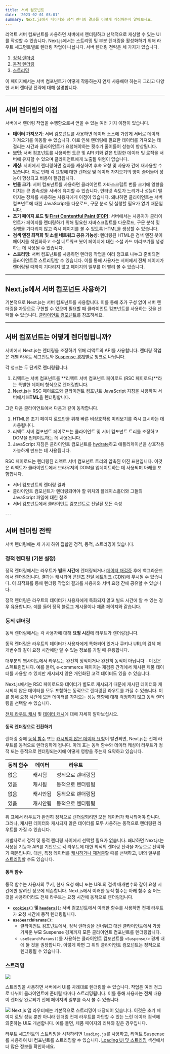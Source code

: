 ```yaml
---
title: 서버 컴포넌트
date: '2023-02-01 03:01'
summary: Next.js에서 데이터와 정적 렌더링 결과를 어떻게 캐싱하는지 알아보세요.
---
```


<TOCInline toc={props.toc} asDisclosure />

리액트 서버 컴포넌트를 사용하면 서버에서 렌더링하고 선택적으로 캐싱할 수 있는 UI를 작성할 수 있습니다. Next.js에서는 스트리밍 및 부분 렌더링을 활성화하기 위해 라우트 세그먼트별로 렌더링 작업이 나뉩니다. 서버 렌더링 전략은 세 가지가 있습니다.

1. [정적 렌더링](#정적-렌더링-기본-설정)
2. [동적 렌더링](#동적-렌더링)
3. [스트리밍](#스트리밍)

이 페이지에서는 서버 컴포넌트가 어떻게 작동하는지 언제 사용해야 하는지 그리고 다양한 서버 렌더링 전략에 대해 설명합니다.

---

## 서버 렌더링의 이점

서버에서 렌더링 작업을 수행함으로써 얻을 수 있는 여러 가지 이점이 있습니다.

- **데이터 가져오기**: 서버 컴포넌트를 사용하면 데이터 소스에 가깝게 서버로 데이터 가져오기를 이동할 수 있습니다. 이로 인해 렌더링에 필요한 데이터를 가져오는 데 걸리는 시간과 클라이언트가 요청해야하는 횟수가 줄어들어 성능이 향상됩니다.
- **보안**: 서버 컴포넌트를 사용하면 토큰 및 API 키와 같은 민감한 데이터 및 로직을 서버에 유지할 수 있으며 클라이언트에게 노출될 위험이 없습니다.
- **캐싱**: 서버에서 렌더링하면 결과를 캐싱하여 후속 요청 및 사용자 간에 재사용할 수 있습니다. 이로 인해 각 요청에 대한 렌더링 및 데이터 가져오기의 양이 줄어들어 성능이 향상되고 비용이 절감됩니다.
- **번들 크기**: 서버 컴포넌트를 사용하면 클라이언트 자바스크립트 번들 크기에 영향을 미치는 큰 종속성을 서버에 유지할 수 있습니다. 인터넷 속도가 느리거나 성능이 떨어지는 장치를 사용하는 사용자에게 이점이 있습니다. 왜냐하면 클라이언트는 서버 컴포넌트에 대한 JavaScript를 다운로드, 구문 분석 및 실행할 필요가 없기 때문입니다.
- **초기 페이지 로드 및 [First Contentful Paint (FCP)](https://web.dev/fcp/)**: 서버에서는 사용자가 클라이언트가 페이지를 렌더링하기 위해 필요한 자바스크립트를 다운로드, 구문 분석 및 실행을 기다리지 않고 즉시 페이지를 볼 수 있도록 HTML을 생성할 수 있습니다.
- **검색 엔진 최적화 및 소셜 네트워크 공유 가능성**: 렌더링된 HTML은 검색 엔진 봇이 페이지를 색인화하고 소셜 네트워크 봇이 페이지에 대한 소셜 카드 미리보기를 생성하는 데 사용될 수 있습니다.
- **스트리밍**: 서버 컴포넌트를 사용하면 렌더링 작업을 여러 청크로 나누고 준비되면 클라이언트로 스트리밍할 수 있습니다. 이를 통해 사용자는 서버에서 전체 페이지가 렌더링될 때까지 기다리지 않고 페이지의 일부를 더 빨리 볼 수 있습니다.

---

## Next.js에서 서버 컴포넌트 사용하기

<StyleImportant>기본적으로 Next.js는 서버 컴포넌트를 사용</StyleImportant>합니다. 이를 통해 추가 구성 없이 서버 렌더링을 자동으로 구현할 수 있으며 필요할 때 클라이언트 컴포넌트를 사용하는 것을 선택할 수 있습니다. [클라이언트 컴포넌트](/docs/nextjs/rendering/client-components)를 참조하세요.

---

## 서버 컴포넌트는 어떻게 렌더링됩니까?

서버에서 Next.js는 렌더링을 조정하기 위해 리액트의 API를 사용합니다. 렌더링 작업은 개별 라우트 세그먼트와 [Suspense 경계](https://react.dev/reference/react/Suspense)별로 청크로 나뉩니다.

각 청크는 두 단계로 렌더링됩니다.

1. 리액트는 서버 컴포넌트를 **리액트 서버 컴포넌트 페이로드 (RSC 페이로드)**라는 특별한 데이터 형식으로 렌더링합니다.
2. Next.js는 RSC 페이로드와 클라이언트 컴포넌트 JavaScript 지침을 사용하여 서버에서 **HTML**을 렌더링합니다.


그런 다음 클라이언트에서 다음과 같이 동작합니다.

1. HTML은 초기 페이지 로드만을 위해 빠른 비상호작용 미리보기를 즉시 표시하는 데 사용됩니다.
2. 리액트 서버 컴포넌트 페이로드는 클라이언트 및 서버 컴포넌트 트리를 조정하고 DOM을 업데이트하는 데 사용됩니다.
3. JavaScript 지침은 클라이언트 컴포넌트를 [hydrate](https://react.dev/reference/react-dom/client/hydrateRoot)하고 애플리케이션을 상호작용 가능하게 만드는 데 사용됩니다.

<ToggleContent title="리액트 서버 컴포넌트 페이로드 (RSC)는 무엇입니까?">

RSC 페이로드는 렌더링된 리액트 서버 컴포넌트 트리의 압축된 이진 표현입니다. 이것은 리액트가 클라이언트에서 브라우저의 DOM을 업데이트하는 데 사용되며 아래를 포함합니다.

- 서버 컴포넌트의 렌더링 결과
- 클라이언트 컴포넌트가 렌더링되어야 할 위치의 플레이스홀더와 그들의 JavaScript 파일에 대한 참조
- 서버 컴포넌트에서 클라이언트 컴포넌트로 전달된 모든 속성
</ToggleContent>
---

## 서버 렌더링 전략

서버 렌더링에는 세 가지 하위 집합인 정적, 동적, 스트리밍이 있습니다.

### 정적 렌더링 (기본 설정)


정적 렌더링에서는 라우트가 **빌드 시간**에 렌더링되거나 [데이터 재검증](/docs/nextjs/data-fetching/fetching-caching-and-revalidating#revalidating-data) 후에 백그라운드에서 렌더링됩니다. 결과는 캐시되어 [콘텐츠 전달 네트워크 (CDN)](https://developer.mozilla.org/docs/Glossary/CDN)에 푸시될 수 있습니다. 이 최적화를 통해 렌더링 작업의 결과를 사용자와 서버 요청 간에 공유할 수 있습니다.

정적 렌더링은 라우트의 데이터가 사용자에게 특화되지 않고 빌드 시간에 알 수 있는 경우 유용합니다. 예를 들어 정적 블로그 게시물이나 제품 페이지와 같습니다.

### 동적 렌더링


동적 렌더링에서는 각 사용자에 대해 **요청 시간**에 라우트가 렌더링됩니다.

동적 렌더링은 라우트의 데이터가 사용자에게 특화되어 있거나 쿠키나 URL의 검색 매개변수와 같이 요청 시간에만 알 수 있는 정보를 가질 때 유용합니다.

<ToggleContent title="캐시된 데이터가 있는 동적 라우트">
대부분의 웹사이트에서 라우트는 완전히 정적이거나 완전히 동적이 아닙니다 - 이것은 스펙트럼입니다. 예를 들어, e-commerce 페이지는 재검증 간격에서 캐시된 제품 데이터를 사용할 수 있지만 캐시되지 않은 개인화된 고객 데이터도 있을 수 있습니다.

Next.js에서는 RSC 페이로드와 데이터가 별도로 캐시되기 때문에 캐시된 데이터와 캐시되지 않은 데이터를 모두 포함하는 동적으로 렌더링된 라우트를 가질 수 있습니다. 이를 통해 요청 시간에 모든 데이터를 가져오는 성능 영향에 대해 걱정하지 않고 동적 렌더링을 선택할 수 있습니다.

[전체 라우트 캐시](/docs/nextjs/caching/full-route-cache) 및 [데이터 캐시](/docs/nextjs/caching/data-cache)에 대해 자세히 알아보십시오.
</ToggleContent>

#### 동적 렌더링으로 전환하기

렌더링 중에 [동적 함수](#동적-함수) 또는 [캐시되지 않은 데이터 요청](/docs/nextjs/data-fetching/fetching-caching-and-revalidating#데이터-캐싱-선택-해제하기)이 발견되면, Next.js는 전체 라우트를 동적으로 렌더링하게 됩니다. 아래 표는 동적 함수와 데이터 캐싱이 라우트가 정적 또는 동적으로 렌더링되는지에 어떻게 영향을 주는지 요약하고 있습니다.

| 동적 함수 | 데이터    | 라우트             |
| --------- | -------- | ------------------ |
| 없음      | 캐시됨   | 정적으로 렌더링됨  |
| 있음      | 캐시됨   | 동적으로 렌더링됨  |
| 없음      | 캐시안됨 | 동적으로 렌더링됨  |
| 있음      | 캐시안됨 | 동적으로 렌더링됨  |

위 표에서 라우트가 완전히 정적으로 렌더링되려면 모든 데이터가 캐시되어야 합니다. 그러나, 캐시된 데이터와 캐시되지 않은 데이터를 모두 사용하는 동적으로 렌더링된 라우트를 가질 수 있습니다.

개발자로서 정적 및 동적 렌더링 사이에서 선택할 필요가 없습니다. 왜냐하면 Next.js는 사용된 기능과 API를 기반으로 각 라우트에 대한 최적의 렌더링 전략을 자동으로 선택하기 때문입니다. 대신, 특정 데이터를 [캐시하거나 재검증](/docs/nextjs/data-fetching/fetching-caching-and-revalidating)할 때를 선택하고, UI의 일부를 [스트리밍](#스트리밍)할 수도 있습니다.

#### 동적 함수

동적 함수는 사용자의 쿠키, 현재 요청 헤더 또는 URL의 검색 매개변수와 같이 요청 시간에만 알려진 정보에 의존합니다. Next.js에서 이러한 동적 함수는 아래 함수 중 어느 것을 사용하더라도 전체 라우트는 요청 시간에 동적으로 렌더링됩니다.

- **[`cookies()`](https://nextjs.org/docs/app/api-reference/functions/cookies) 및 [`headers()`](https://nextjs.org/docs/app/api-reference/functions/headers)**: 서버 컴포넌트에서 이러한 함수를 사용하면 전체 라우트가 요청 시간에 동적 렌더링됩니다.
- **[`useSearchParams()`](https://nextjs.org/docs/app/api-reference/functions/use-search-params)**:
  - 클라이언트 컴포넌트에서, 정적 렌더링을 건너뛰고 대신 클라이언트에서 가장 가까운 부모 Suspense 경계까지 모든 클라이언트 컴포넌트를 렌더링합니다.
  - `useSearchParams()`를 사용하는 클라이언트 컴포넌트를 `<Suspense/>` 경계 내에 둘 것을 권장합니다. 이렇게 하면 그 위의 클라이언트 컴포넌트는 정적으로 렌더링될 수 있습니다.



### 스트리밍
![](https://nextjs.org/_next/image?url=%2Fdocs%2Flight%2Fsequential-parallel-data-fetching.png&w=1920&q=75&dpl=dpl_E2DMmJw3MgUzvPqW6x3tFd2oxLX6)

스트리밍을 사용하면 <StyleImportant>서버에서 UI를 차례대로 렌더링</StyleImportant>할 수 있습니다. 작업은 여러 청크로 나뉘어 클라이언트에 준비될 때마다 스트리밍됩니다. 이를 통해 사용자는 전체 내용이 렌더링 완료되기 전에 페이지의 일부를 즉시 볼 수 있습니다.

![](https://nextjs.org/_next/image?url=%2Fdocs%2Flight%2Fserver-rendering-with-streaming.png&w=1920&q=75&dpl=dpl_E2DMmJw3MgUzvPqW6x3tFd2oxLX6)
Next.js 앱 라우터에는 기본적으로 스트리밍이 내장되어 있습니다. 이것은 초기 페이지 로딩 성능 뿐만 아니라 렌더링 전체 라우트를 차단할 수 있는 느린 데이터 검색에 의존하는 UI도 개선합니다. 예를 들면, 제품 페이지의 리뷰와 같은 경우입니다.

라우트 세그먼트의 스트리밍을 시작하려면 `loading.js`를 사용하고, [리액트 Suspense](/docs/nextjs/routing/loading-ui-and-streaming)를 사용하여 UI 컴포넌트를 스트리밍할 수 있습니다. [Loading UI 및 스트리밍](/docs/nextjs/routing/loading-ui-and-streaming) 섹션에서 더 많은 정보를 확인하세요.

